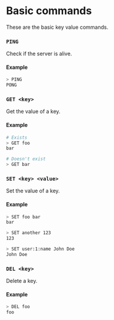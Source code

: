 # Basic commands

These are the basic key value commands.

### `PING`

Check if the server is alive.

#### Example

```sh
> PING
PONG
```

### `GET <key>`

Get the value of a key.

#### Example

```sh
# Exists
> GET foo
bar

# Doesn't exist
> GET bar
```

### `SET <key> <value>`

Set the value of a key.

#### Example

```sh
> SET foo bar
bar

> SET another 123
123

> SET user:1:name John Doe
John Doe
```

### `DEL <key>`

Delete a key.

#### Example

```sh
> DEL foo
foo
```
